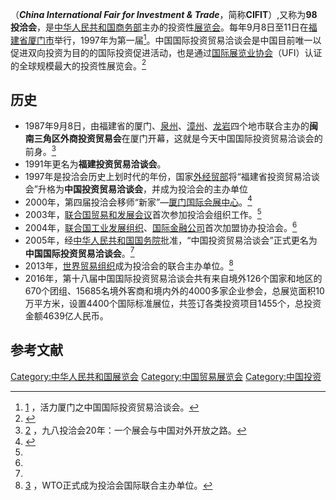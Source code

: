 {{primarysources|time=2014-06-05T23:37:56+00:00}}
{{Infobox Convention
| name       = {{FULLPAGENAME}}
| image      = [[File:中国国际投资贸易洽谈会.jpg|File:中国国际投资贸易洽谈会.jpg]]
| caption    = 中国国际投资贸易洽谈会会标
| status     = 活跃
| genre      = 投资性展览会
| venue      = 中国[[厦门国际会展中心|厦门国际会展中心]]
| location   = [[福建省|福建省]][[厦门市|厦门市]]
| country    = [[中国|中国]]
| first      = 1997年
| last       = 2016年
| organizer  = [[中华人民共和国商务部|中华人民共和国商务部]]
| attendance = 15685名境外客商和境内外的4000多家企业
| website    = [http://www.chinafair.org.cn Chinafair.org.cn]
}}
'''{{FULLPAGENAME}}'''（'''''China International Fair for Investment & Trade'''''，简称'''CIFIT'''）,又称为'''98投洽会'''，是[[中华人民共和国商务部|中华人民共和国商务部]]主办的投资性[[展览会|展览会]]。每年9月8日至11日在[[福建省|福建省]][[厦门市|厦门市]]举行，1997年为第一届<ref>[http://news.163.com/17/0518/18/CKO6U18000014AEE.html] {{Wayback|url=http://news.163.com/17/0518/18/CKO6U18000014AEE.html |date=20190220080339 }}，活力厦门之中国国际投资贸易洽谈会。</ref>。中国国际投资贸易洽谈会是中国目前唯一以促进双向投资为目的的国际投资促进活动，也是通过[[国际展览业协会|国际展览业协会]]（UFI）认证的全球规模最大的投资性展览会。<ref>{{cite web|title=投洽会简介|url=http://www.chinafair.org.cn/china/overview/about.aspx|publisher=中国国际投资贸易洽谈会组织委员会|accessdate=2014-06-05|location=厦门|language=zh-hans|archive-url=https://web.archive.org/web/20140701095133/http://www.chinafair.org.cn/china/overview/about.aspx|archive-date=2014-07-01|dead-url=yes}}</ref>

==历史==
*1987年9月8日，由福建省的厦门、[[泉州|泉州]]、[[漳州|漳州]]、[[龙岩市|龙岩]]四个地市联合主办的'''闽南三角区外商投资贸易会'''在厦门开幕，这就是今天中国国际投资贸易洽谈会的前身。<ref>[http://xm.fjsen.com/2016-09/07/content_18423980_all.htm] {{Wayback|url=http://xm.fjsen.com/2016-09/07/content_18423980_all.htm |date=20190512134922 }}，九八投洽会20年：一个展会与中国对外开放之路。</ref>
*1991年更名为'''福建投资贸易洽谈会'''。
*1997年是投洽会历史上划时代的年份，国家[[外经贸部|外经贸部]]将“福建省投资贸易洽谈会”升格为'''中国投资贸易洽谈会'''，并成为投洽会的主办单位
*2000年，第四届投洽会移师“新家”—[[厦门国际会展中心|厦门国际会展中心]]。<ref name="盘点投洽会的18个第一次">{{Cite web |url=http://news.163.com/14/0907/08/A5HC8R5R00014AEE.html |title=存档副本 |access-date=2017-07-16 |archive-url=https://web.archive.org/web/20190220080339/http://news.163.com/14/0907/08/A5HC8R5R00014AEE.html |archive-date=2019-02-20 |dead-url=yes }}</ref>
*2003年，[[联合国贸易和发展会议|联合国贸易和发展会议]]首次参加投洽会组织工作。<ref name="盘点投洽会的18个第一次"/>
*2004年，[[联合国工业发展组织|联合国工业发展组织]]、[[国际金融公司|国际金融公司]]首次加盟协办投洽会。<ref name="盘点投洽会的18个第一次"/>
*2005年，经[[中华人民共和国国务院|中华人民共和国国务院]]批准，“中国投资贸易洽谈会”正式更名为'''中国国际投资贸易洽谈会'''。<ref name="盘点投洽会的18个第一次"/>
*2013年，[[世界贸易组织|世界贸易组织]]成为投洽会的联合主办单位。<ref>[http://finance.ifeng.com/a/20130805/10345889_0.shtml] {{Wayback|url=http://finance.ifeng.com/a/20130805/10345889_0.shtml |date=20190513143037 }}，WTO正式成为投洽会国际联合主办单位。</ref>
*2016年，第十八届中国国际投资贸易洽谈会共有来自境外126个国家和地区的670个团组、15685名境外客商和境内外的4000多家企业参会，总展览面积10万平方米，设置4400个国际标准展位，共签订各类投资项目1455个，总投资金额4639亿人民币。

==参考文献==
{{reflist}}

{{厦门}}
[[Category:中华人民共和国展览会|Category:中华人民共和国展览会]]
[[Category:中国贸易展览会|Category:中国贸易展览会]]
[[Category:中国投资|Category:中国投资]]